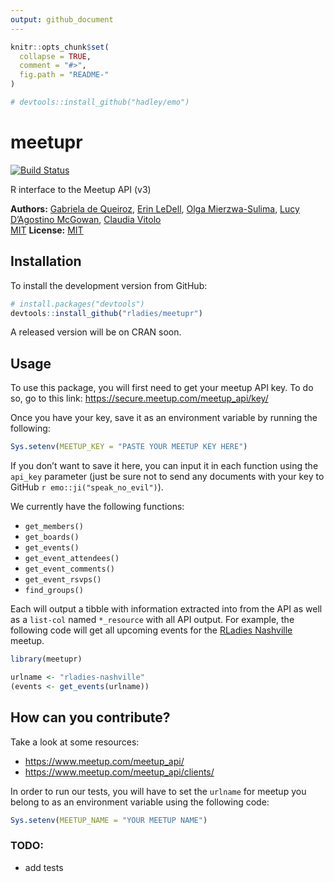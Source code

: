 ```yaml
---
output: github_document
---
```


<!-- README.md is generated from README.Rmd. Please edit the Rmd file -->

```r
knitr::opts_chunk$set(
  collapse = TRUE,
  comment = "#>",
  fig.path = "README-"
)

# devtools::install_github("hadley/emo")
```

# meetupr
[![Build Status](https://travis-ci.org/rladies/meetupr.svg?branch=master)](https://travis-ci.org/rladies/meetupr)

R interface to the Meetup API (v3)

**Authors:** [Gabriela de Queiroz](http://gdequeiroz.github.io/), [Erin LeDell](http://www.stat.berkeley.edu/~ledell/), [Olga Mierzwa-Sulima](https://github.com/olgamie), [Lucy D'Agostino McGowan](http://www.lucymcgowan.com), [Claudia Vitolo](https://github.com/cvitolo)<br/> [MIT](https://opensource.org/licenses/MIT)
**License:** [MIT](https://opensource.org/licenses/MIT)

## Installation

To install the development version from GitHub:

```r
# install.packages("devtools")
devtools::install_github("rladies/meetupr")
```
A released version will be on CRAN soon.

## Usage

To use this package, you will first need to get your meetup API key. To do so, go to this link: [https://secure.meetup.com/meetup_api/key/](https://secure.meetup.com/meetup_api/key/)

Once you have your key, save it as an environment variable by running the following:

```r
Sys.setenv(MEETUP_KEY = "PASTE YOUR MEETUP KEY HERE")
```

If you don't want to save it here, you can input it in each function using the `api_key` parameter (just be sure not to send any documents with your key to GitHub `r emo::ji("speak_no_evil")`).

We currently have the following functions:

* `get_members()`
* `get_boards()`
* `get_events()`  
* `get_event_attendees()`  
* `get_event_comments()`
* `get_event_rsvps()`
* `find_groups()`

Each will output a tibble with information extracted into from the API as well as a `list-col` named `*_resource` with all API output. For example, the following code will get all upcoming events for the [RLadies Nashville](https://meetup.com/rladies-nashville) meetup.

```r
library(meetupr)

urlname <- "rladies-nashville"
(events <- get_events(urlname))
```


## How can you contribute?

Take a look at some resources:

- [https://www.meetup.com/meetup_api/](https://www.meetup.com/meetup_api/)
- [https://www.meetup.com/meetup_api/clients/](https://www.meetup.com/meetup_api/clients/)

In order to run our tests, you will have to set the `urlname` for meetup you belong to as an environment variable using the following code:
```r
Sys.setenv(MEETUP_NAME = "YOUR MEETUP NAME")
```

### TODO:
- add tests

